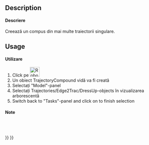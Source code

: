 <languages/>

{{Docnav
|[[Robot_TrajectoryDressUp|Dress-up a trajectory]]
|
|[[Robot_Workbench|Robot]]
|IconL=Robot_TrajectoryDressUp.svg
|IconR=
|IconC=Workbench_Robot.svg
}}

<div class="mw-translate-fuzzy">
{{GuiCommand|Name=Robot TrajectoryCompound|Workbenches=[[Robot_Workbench|Robot]]|MenuLocation=Robot → TrajectoryCompound}}
</div>

==Description==

<div class="mw-translate-fuzzy">
====Descriere====
Creează un compus din mai multe traiectorii singulare.
</div>

==Usage==

<div class="mw-translate-fuzzy">
====Utilizare====
#Click pe [[Image:Robot_TrajectoryCompound.png|32px]]
#Un obiect TrajectoryCompound vidă va fi creată 
#Selectați "Model"-panel
#Selectați Trajectories/Edge2Trac/DressUp-objects în vizualizarea arborescentă
#Switch back to "Tasks"-panel and click on {{KEY| OK}} to finish selection
</div>

<div class="mw-translate-fuzzy">
====Note====
<br />
<br />
</div>


{{Docnav
|[[Robot_TrajectoryDressUp|Dress-up a trajectory]]
|
|[[Robot_Workbench|Robot]]
|IconL=Robot_TrajectoryDressUp.svg
|IconR=
|IconC=Workbench_Robot.svg
}}

{{Robot_Tools_navi{{#translation:}}}}
{{Userdocnavi{{#translation:}}}}